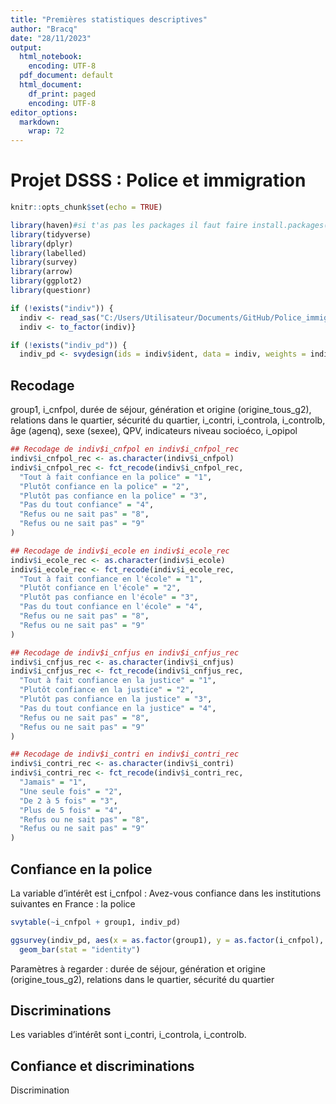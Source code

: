 ```yaml
---
title: "Premières statistiques descriptives"
author: "Bracq"
date: "28/11/2023"
output:
  html_notebook: 
    encoding: UTF-8
  pdf_document: default
  html_document:
    df_print: paged
    encoding: UTF-8
editor_options:
  markdown:
    wrap: 72
---
```


# Projet DSSS : Police et immigration{.tabset .tabset-fade}

```r
knitr::opts_chunk$set(echo = TRUE)
```



```r
library(haven)#si t'as pas les packages il faut faire install.packages("nom du package") dans la console
library(tidyverse)
library(dplyr)
library(labelled)
library(survey)
library(arrow)
library(ggplot2)
library(questionr)
```


```r
if (!exists("indiv")) {
  indiv <- read_sas("C:/Users/Utilisateur/Documents/GitHub/Police_immigration/TeO2/SAS/indiv.sas7bdat",  catalog_file = "C:/Users/Utilisateur/Documents/GitHub/Police_immigration/TeO2/Doc/formats.sas7bcat")$# ça c'est mon chemin, soit tu organises ton truc de la même manière comme ça ça marche pour nous deux soit il faut que tu fasses une autre commande
  indiv <- to_factor(indiv)}

if (!exists("indiv_pd")) {
  indiv_pd <- svydesign(ids = indiv$ident, data = indiv, weights = indiv$poidsi)}# objet survey, pour prendre en compte les pondérations pour certaines fonctions

```

## Recodage
group1, i_cnfpol, durée de séjour, génération et origine (origine_tous_g2), relations dans le quartier, sécurité du quartier, i_contri, i_controla, i_controlb, âge (agenq), sexe (sexee), QPV, indicateurs niveau socioéco, i_opipol


```r


## Recodage de indiv$i_cnfpol en indiv$i_cnfpol_rec
indiv$i_cnfpol_rec <- as.character(indiv$i_cnfpol)
indiv$i_cnfpol_rec <- fct_recode(indiv$i_cnfpol_rec,
  "Tout à fait confiance en la police" = "1",
  "Plutôt confiance en la police" = "2",
  "Plutôt pas confiance en la police" = "3",
  "Pas du tout confiance" = "4",
  "Refus ou ne sait pas" = "8",
  "Refus ou ne sait pas" = "9"
)

## Recodage de indiv$i_ecole en indiv$i_ecole_rec
indiv$i_ecole_rec <- as.character(indiv$i_ecole)
indiv$i_ecole_rec <- fct_recode(indiv$i_ecole_rec,
  "Tout à fait confiance en l'école" = "1",
  "Plutôt confiance en l'école" = "2",
  "Plutôt pas confiance en l'école" = "3",
  "Pas du tout confiance en l'école" = "4",
  "Refus ou ne sait pas" = "8",
  "Refus ou ne sait pas" = "9"
)

## Recodage de indiv$i_cnfjus en indiv$i_cnfjus_rec
indiv$i_cnfjus_rec <- as.character(indiv$i_cnfjus)
indiv$i_cnfjus_rec <- fct_recode(indiv$i_cnfjus_rec,
  "Tout à fait confiance en la justice" = "1",
  "Plutôt confiance en la justice" = "2",
  "Plutôt pas confiance en la justice" = "3",
  "Pas du tout confiance en la justice" = "4",
  "Refus ou ne sait pas" = "8",
  "Refus ou ne sait pas" = "9"
)

## Recodage de indiv$i_contri en indiv$i_contri_rec
indiv$i_contri_rec <- as.character(indiv$i_contri)
indiv$i_contri_rec <- fct_recode(indiv$i_contri_rec,
  "Jamais" = "1",
  "Une seule fois" = "2",
  "De 2 à 5 fois" = "3",
  "Plus de 5 fois" = "4",
  "Refus ou ne sait pas" = "8",
  "Refus ou ne sait pas" = "9"
)

```


## Confiance en la police
La variable d'intérêt est i_cnfpol :
Avez-vous confiance dans les institutions suivantes en France : la police

```r
svytable(~i_cnfpol + group1, indiv_pd)
```
```r
ggsurvey(indiv_pd, aes(x = as.factor(group1), y = as.factor(i_cnfpol), fill = as.factor(i_cnfpol)))+
  geom_bar(stat = "identity")
```
Paramètres à regarder : durée de séjour, génération et origine (origine_tous_g2), relations dans le quartier, sécurité du quartier



## Discriminations
Les variables d'intérêt sont i_contri, i_controla, i_controlb.

## Confiance et discriminations

Discrimination

